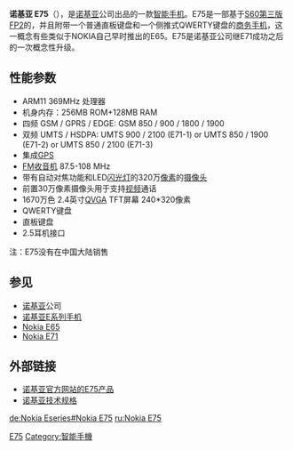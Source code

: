 {{Information appliance
| name         = 诺基亚 E75<br>Nokia E75
| logo         = 
| image        = Nokia E75 (open)-3284596583 063f9ce1d0 o.jpg
| manufacturer = [[诺基亚|诺基亚]]
| type         = [[智能手机|智能手机]]
| connectivity = [[GPRS|GPRS]], [[EDGE|EDGE]], [[WCDMA|WCDMA]], [[HSDPA|HSDPA]]
| lifespan     = 2009年第一季
| media        = [[miniSD|miniSD]]
| os           = [[S60|Symbian OS (9.1) + S60v3 FP2]]
| camera       = 320万像素
| input        = 直板+[[QWERTY键盘|QWERTY键盘]]
| power        = [[电池|电池]]
}}
'''诺基亚 E75'''（{{lang|en|'''Nokia E75'''}}），是[[诺基亚|诺基亚]]公司出品的一款[[智能手机|智能手机]]。E75是一部基于[[S60第三版FP2|S60第三版FP2]]的，并且附带一个普通直板键盘和一个侧推式QWERTY键盘的[[商务手机|商务手机]]，这一概念有些类似于NOKIA自己早时推出的E65。E75是诺基亚公司继E71成功之后的一次概念性升级。

==性能参数==

* ARM11 369MHz 处理器
* 机身内存：256MB ROM+128MB RAM
* 四频 GSM / GPRS / EDGE: GSM 850 / 900 / 1800 / 1900 
* 双频 UMTS / HSDPA: UMTS 900 / 2100 (E71-1) or UMTS 850 / 1900 (E71-2) or UMTS 850 / 2100 (E71-3) 
* 集成[[GPS|GPS]] 
* [[FM收音机|FM收音机]] 87.5-108 MHz 
* 带有自动对焦功能和LED[[闪光灯|闪光灯]]的320万[[像素|像素]]的[[摄像头|摄像头]]
* 前置30万像素摄像头用于支持[[视频|视频]]通话 
* 1670万色 2.4英寸[[QVGA|QVGA]] TFT屏幕 240*320像素 
* QWERTY键盘
* 直板键盘
* 2.5耳机接口

注：E75没有在中国大陆销售

==参见==

* [[诺基亚|诺基亚]]公司
* [[诺基亚E系列手机|诺基亚E系列手机]]
* [[Nokia_E65|Nokia E65]]
* [[Nokia_E71|Nokia E71]]


==外部链接==
* [http://www.nokia.com/eseries/index.html#product,e75 诺基亚官方网站的E75产品]{{dead link|date=2018年4月 |bot=InternetArchiveBot |fix-attempted=yes }}
* [https://web.archive.org/web/20090831085227/http://www.forum.nokia.com/devices/E75 诺基亚技术规格]

{{Nokia phones}}

[[Category:诺基亚手机|E75]]
[[Category:智能手機|Category:智能手機]]

[[de:Nokia_Eseries#Nokia_E75|de:Nokia Eseries#Nokia E75]]
[[ru:Nokia_E75|ru:Nokia E75]]